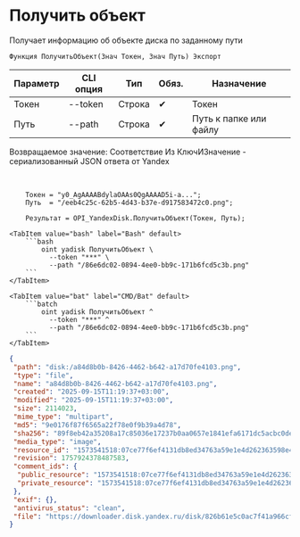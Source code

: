 ﻿---
sidebar_position: 3
description: Получить объект и другие функции для работы с Yandex Disk в Открытом пакете интеграций - бесплатной open-source библиотеке интеграций для 1С:Предприятие 8, OneScript и CLI
keywords: [1C, 1С, 1С:Предприятие, 1С:Предприятие 8.3, API, Интеграция, Сервисы, Обмен, OneScript, CLI, Yandex Disk]
---


# Получить объект
 Получает информацию об объекте диска по заданному пути



`Функция ПолучитьОбъект(Знач Токен, Знач Путь) Экспорт`

  | Параметр | CLI опция | Тип | Обяз. | Назначение |
  |-|-|-|-|-|
  | Токен | --token | Строка | &#x2714; | Токен |
  | Путь | --path | Строка | &#x2714; | Путь к папке или файлу |

  
  Возвращаемое значение:   Соответствие Из КлючИЗначение - сериализованный JSON ответа от Yandex

<br/>




```bsl title="Пример использования для 1С:Предприятие/OneScript"
    Токен = "y0_AgAAAABdylaOAAs0QgAAAAD5i-a...";
    Путь  = "/eeb4c25c-62b5-4d43-b37e-d917583472c0.png";

    Результат = OPI_YandexDisk.ПолучитьОбъект(Токен, Путь);
```
    

 <Tabs>
  
    <TabItem value="bash" label="Bash" default>
        ```bash
            oint yadisk ПолучитьОбъект \
              --token "***" \
              --path "/86e6dc02-0894-4ee0-bb9c-171b6fcd5c3b.png"
        ```
    </TabItem>
  
    <TabItem value="bat" label="CMD/Bat" default>
        ```batch
            oint yadisk ПолучитьОбъект ^
              --token "***" ^
              --path "/86e6dc02-0894-4ee0-bb9c-171b6fcd5c3b.png"
        ```
    </TabItem>
</Tabs>


```json title="Результат"
{
 "path": "disk:/a84d8b0b-8426-4462-b642-a17d70fe4103.png",
 "type": "file",
 "name": "a84d8b0b-8426-4462-b642-a17d70fe4103.png",
 "created": "2025-09-15T11:19:37+03:00",
 "modified": "2025-09-15T11:19:37+03:00",
 "size": 2114023,
 "mime_type": "multipart",
 "md5": "9e0176f87f6565a22f78e0f9b39a4d78",
 "sha256": "89f8eb42a35208a17c85036e17237b0aa0657e1841efa6171dc5acbc0dea9e18",
 "media_type": "image",
 "resource_id": "1573541518:07ce77f6ef4131db8ed34763a59e1e4d262363598e4a4a247077428e334b241d",
 "revision": 1757924378487583,
 "comment_ids": {
  "public_resource": "1573541518:07ce77f6ef4131db8ed34763a59e1e4d262363598e4a4a247077428e334b241d",
  "private_resource": "1573541518:07ce77f6ef4131db8ed34763a59e1e4d262363598e4a4a247077428e334b241d"
 },
 "exif": {},
 "antivirus_status": "clean",
 "file": "https://downloader.disk.yandex.ru/disk/826b61e5c0ac7f41a966cf243e2257a7533ea1862e680c7515ca77e07db69fea/68c8045d/gwThwhLBKYvLhQCNnqAHig5Ojp0sb2lMqTSVhPjzP5HMIgXmM-a4-0n_tIPKpajfCaZP4H5dhc2gYnIgNxp9iQ%3D%3D?uid=1573541518&filename=a84d8b0b-8426-4462-b642-a17d70fe4103.png&disposition=attachment&hash=&limit=0&content_type=multipart&owner_uid=1573541518&fsize=2114023&hid=03d7263840468e281bd0b238a26e7d0d&media_type=image&tknv=v3&etag=9e0176f87f6565a22f78e0f9b39a4d78"
}
```
